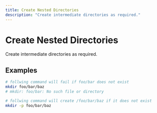 ```yaml
---
title: Create Nested Directories
description: "Create intermediate directories as required."
---
```


# Create Nested Directories

Create intermediate directories as required.

## Examples

```bash /-p/
# follwing command will fail if foo/bar does not exist
mkdir foo/bar/baz
# mkdir: foo/bar: No such file or directory

# follwing command will create /foo/bar/baz if it does not exist
mkdir -p foo/bar/baz
```
